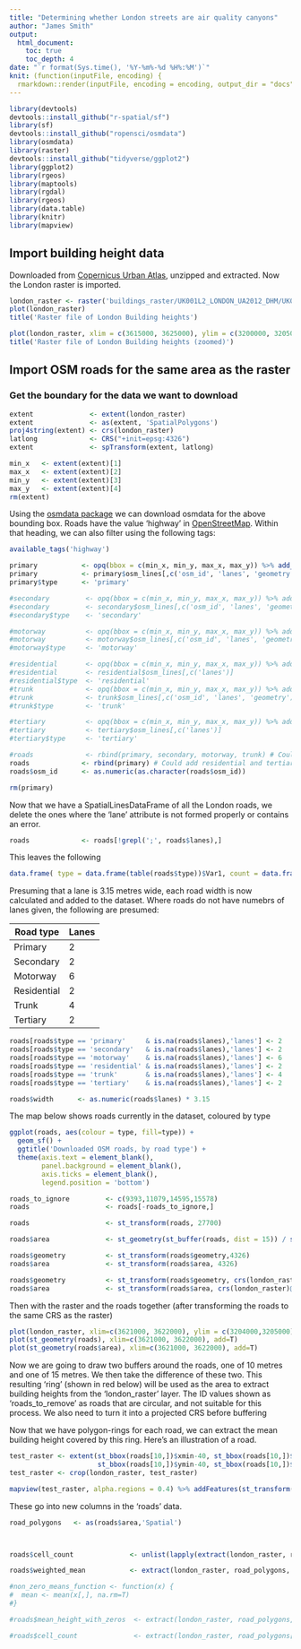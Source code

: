 ```yaml
---
title: "Determining whether London streets are air quality canyons"
author: "James Smith"
output:
  html_document:
    toc: true
    toc_depth: 4
date: "`r format(Sys.time(), '%Y-%m%-%d %H%:%M')`"
knit: (function(inputFile, encoding) {
  rmarkdown::render(inputFile, encoding = encoding, output_dir = "docs", output_file ="index.html") })
---
```


```r
library(devtools)
devtools::install_github("r-spatial/sf")
library(sf)
devtools::install_github("ropensci/osmdata")
library(osmdata)
library(raster)
devtools::install_github("tidyverse/ggplot2")
library(ggplot2)
library(rgeos)
library(maptools)
library(rgdal)
library(rgeos)
library(data.table)
library(knitr)
library(mapview)
```


## Import building height data
Downloaded from [Copernicus Urban Atlas](https://land.copernicus.eu/local/urban-atlas/building-height-2012?tab=mapview), unzipped and extracted. Now the London raster is imported.

```r

london_raster <- raster('buildings_raster/UK001L2_LONDON_UA2012_DHM/UK001L2_LONdON_UA2012_DHM.tif')
plot(london_raster)
title('Raster file of London Building heights')

plot(london_raster, xlim = c(3615000, 3625000), ylim = c(3200000, 3205000))
title('Raster file of London Building heights (zoomed)')

```

## Import OSM roads for the same area as the raster

### Get the boundary for the data we want to download
```r

extent              <- extent(london_raster)
extent              <- as(extent, 'SpatialPolygons')
proj4string(extent) <- crs(london_raster)
latlong             <- CRS("+init=epsg:4326")
extent              <- spTransform(extent, latlong)

min_x   <- extent(extent)[1]
max_x   <- extent(extent)[2]
min_y   <- extent(extent)[3]
max_y   <- extent(extent)[4]
rm(extent)
```

Using the [osmdata package](https://cran.r-project.org/web/packages/osmdata/osmdata.pdf) we can download osmdata for the above bounding box. Roads have the value 'highway' in [OpenStreetMap](https://en.wikipedia.org/wiki/OpenStreetMap). Within that heading, we can also filter using the following tags:

```r
available_tags('highway')
```

```r
primary           <- opq(bbox = c(min_x, min_y, max_x, max_y)) %>% add_osm_feature(key = 'highway', value='primary') %>% osmdata_sf()
primary           <- primary$osm_lines[,c('osm_id', 'lanes', 'geometry')]
primary$type      <- 'primary'

#secondary         <- opq(bbox = c(min_x, min_y, max_x, max_y)) %>% add_osm_feature(key = 'highway', value='secondary') %>% osmdata_sf()
#secondary         <- secondary$osm_lines[,c('osm_id', 'lanes', 'geometry')]
#secondary$type    <- 'secondary'

#motorway          <- opq(bbox = c(min_x, min_y, max_x, max_y)) %>% add_osm_feature(key = 'highway', value='motorway') %>% osmdata_sf()
#motorway          <- motorway$osm_lines[,c('osm_id', 'lanes', 'geometry')]
#motorway$type     <- 'motorway'

#residential       <- opq(bbox = c(min_x, min_y, max_x, max_y)) %>% add_osm_feature(key = 'highway', value='residential') %>% osmdata_sp()
#residential       <- residential$osm_lines[,c('lanes')]
#residential$type  <- 'residential'
#trunk             <- opq(bbox = c(min_x, min_y, max_x, max_y)) %>% add_osm_feature(key = 'highway', value='trunk') %>% osmdata_sf()
#trunk             <- trunk$osm_lines[,c('osm_id', 'lanes', 'geometry')]
#trunk$type        <- 'trunk'

#tertiary          <- opq(bbox = c(min_x, min_y, max_x, max_y)) %>% add_osm_feature(key = 'highway', value='tertiary') %>% osmdata_sp()
#tertiary          <- tertiary$osm_lines[,c('lanes')]
#tertiary$type     <- 'tertiary'

#roads             <- rbind(primary, secondary, motorway, trunk) # Could add residential and tertiary here
roads             <- rbind(primary) # Could add residential and tertiary here
roads$osm_id      <- as.numeric(as.character(roads$osm_id))

rm(primary)
```

Now that we have a SpatialLinesDataFrame of all the London roads, we delete the ones where the 'lane' attribute is not formed properly or contains an error.

```r
roads             <- roads[!grepl(';', roads$lanes),]

```

This leaves the following

```r
data.frame( type = data.frame(table(roads$type))$Var1, count = data.frame(table(roads$type))$Freq)

```

Presuming that a lane is 3.15 metres wide, each road width is now calculated and added to the dataset. Where roads do not have numebrs of lanes given, the following are presumed:

| Road type   | Lanes |
|-------------|-------|
| Primary     |   2   |
| Secondary   |   2   |
| Motorway    |   6   |
| Residential |   2   |
| Trunk       |   4   |
| Tertiary    |   2   |


```r

roads[roads$type == 'primary'     & is.na(roads$lanes),'lanes'] <- 2
roads[roads$type == 'secondary'   & is.na(roads$lanes),'lanes'] <- 2
roads[roads$type == 'motorway'    & is.na(roads$lanes),'lanes'] <- 6
roads[roads$type == 'residential' & is.na(roads$lanes),'lanes'] <- 2
roads[roads$type == 'trunk'       & is.na(roads$lanes),'lanes'] <- 4
roads[roads$type == 'tertiary'    & is.na(roads$lanes),'lanes'] <- 2

roads$width      <- as.numeric(roads$lanes) * 3.15

```

The map below shows roads currently in the dataset, coloured by type

```r
ggplot(roads, aes(colour = type, fill=type)) + 
  geom_sf() +
  ggtitle('Downloaded OSM roads, by road type') +
  theme(axis.text = element_blank(),
        panel.background = element_blank(),
        axis.ticks = element_blank(),
        legend.position = 'bottom')
```

```r
roads_to_ignore         <- c(9393,11079,14595,15578)
roads                   <- roads[-roads_to_ignore,]

roads                   <- st_transform(roads, 27700)

roads$area              <- st_geometry(st_buffer(roads, dist = 15)) / st_geometry(st_buffer(roads, dist = 10))

roads$geometry          <- st_transform(roads$geometry,4326)
roads$area              <- st_transform(roads$area, 4326)

roads$geometry          <- st_transform(roads$geometry, crs(london_raster)@projargs)
roads$area              <- st_transform(roads$area, crs(london_raster)@projargs)

```

Then with the raster and the roads together (after transforming the roads to the same CRS as the raster)

```r
plot(london_raster, xlim=c(3621000, 3622000), ylim = c(3204000,3205000))
plot(st_geometry(roads), xlim=c(3621000, 3622000), add=T)
plot(st_geometry(roads$area), xlim=c(3621000, 3622000), add=T)

```

Now we are going to draw two buffers around the roads, one of 10 metres and one of 15 metres. We then take the difference of these two. This resulting 'ring' (shown in red below) will be used as the area to extract building heights from the 'london_raster' layer. The ID values shown as 'roads_to_remove' as roads that are circular, and not suitable for this process. We also need to turn it into a projected CRS before buffering

Now that we have polygon-rings for each road, we can extract the mean building height covered by this ring. Here's an illustration of a road.

```r
test_raster <- extent(st_bbox(roads[10,])$xmin-40, st_bbox(roads[10,])$xmax+40, 
                      st_bbox(roads[10,])$ymin-40, st_bbox(roads[10,])$ymax+40)
test_raster <- crop(london_raster, test_raster)

mapview(test_raster, alpha.regions = 0.4) %>% addFeatures(st_transform(roads[10,]$area,4326))
```

These go into new columns in the 'roads' data.

```r
road_polygons   <- as(roads$area,'Spatial')



roads$cell_count              <- unlist(lapply(extract(london_raster, road_polygons, weights=T, na.rm=F), length))/2 #correct

roads$weighted_mean           <- extract(london_raster, road_polygons, weights=T, fun = mean, na.rm=F)

#non_zero_means_function <- function(x) {
#  mean <- mean(x[,], na.rm=T)
#}

#roads$mean_height_with_zeros  <- extract(london_raster, road_polygons, weights=TRUE, na.rm = F, fun=mean)[,1] #correct

#roads$cell_count              <- extract(london_raster, road_polygons[1:10,], na.rm = F, fun=length)[,1] #correct

```